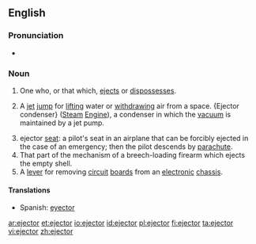 ==English==

===Pronunciation===
* {{IPA|/ɪˈd͡ʒɛktɚ/|/iːˈd͡ʒɛktɚ/}}
{{attention|en|check the second pronunciation, label it as restricted to particular varieties of English as needed}}

===Noun===
{{en-noun}}

# One who, or that which, [[eject]]s or [[dispossess]]es.
# {{mechanics}} A [[jet]] [[jump]] for [[lift]]ing water or [[withdraw]]ing air from a space. {Ejector condenser} ([[steam|Steam]] [[engine|Engine]]), a condenser in which the [[vacuum]] is maintained by a jet pump.
# ejector [[seat]]: a pilot's seat in an airplane that can be forcibly ejected in the case of an emergency; then the pilot descends by [[parachute]].
# That part of the mechanism of a breech-loading firearm which ejects the empty shell.
# A [[lever]] for removing [[circuit]] [[board]]s from an [[electronic]] [[chassis]].

====Translations====
{{trans-top|ejector}}
* Spanish: [[eyector]] {{m}}
{{trans-mid}}
{{trans-bottom}}

[[ar:ejector]]
[[et:ejector]]
[[io:ejector]]
[[id:ejector]]
[[pl:ejector]]
[[fi:ejector]]
[[ta:ejector]]
[[vi:ejector]]
[[zh:ejector]]